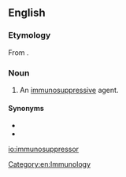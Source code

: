 ==English==

===Etymology===
From {{prefix|immuno|suppressor|lang=en}}.

===Noun===
{{en-noun}}

# {{label|en|pharmacology}} An [[immunosuppressive]] agent.

====Synonyms====
* {{l|en|immunosuppressive}}
* {{l|en|immunosuppressant}}

[[Category:en:Immunology]]

[[io:immunosuppressor]]